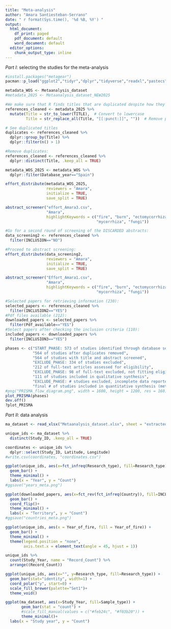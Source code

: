```yaml
---
title: "Meta-analysis"
author: "Amara Santiesteban-Serrano"
date: " r format(Sys.time(), '%d %B, %Y') "
output: 
  html_document:
    df_print: paged
    pdf_document: default
    word_document: default
  editor_options:
    chunk_output_type: inline
---
```


*Part I*: selecting the studies for the meta-analysis

```r
#install.packages("metagear")
pacman::p_load("ggplot2","tidyr","dplyr","tidyverse","readxl","pastecs", "metagear")
```

```r

metadata_WOS <- Metaanalysis_dataset
#metadata_2025 <- Metaanalysis_dataset_NEW2025
```

```r
#We make sure that R finds titles that are duplicated despite how they are written:
references_cleaned <- metadata_2025 %>%
  mutate(Title = str_to_lower(TITLE),  # Convert to lowercase
         Title = str_replace_all(Title, "[[:punct:]]", ""))  # Remove punctuation

# See duplicated titles
duplicates <- references_cleaned %>%
  dplyr::group_by(Title) %>%
  dplyr::filter(n() > 1)

#Remove duplicates:
references_cleaned <- references_cleaned %>%  
  dplyr::distinct(Title, .keep_all = TRUE)
```

```r
metadata_WOS_2025 <- metadata_WOS %>%
  dplyr::filter(Database_year=="Spain")
```

```r
effort_distribute(metadata_WOS_2025,
                  reviewers = "Amara",
                  initialize = TRUE,
                  save_split = TRUE)

abstract_screener("effort_Amara3.csv", 
                  "Amara",
                  highlightKeywords = c("fire", "burn", "ectomycorrhiza", 
                                        "mycorrhiza", "fungi"))

#Go for a second round of screening of the DISCARDED abstracts:
data_screening2 <- references_cleaned %>%
  filter(INCLUSION=="NO")

#Proceed to abstract screening: 
effort_distribute(data_screening2,
                  reviewers = "Amara",
                  initialize = TRUE,
                  save_split = TRUE)

abstract_screener("Effort_Amara1.csv", 
                  "Amara",
                  highlightKeywords = c("fire", "burn", "ectomycorrhiza", 
                                        "mycorrhiza", "fungi"))
```

```r
#Selected papers for retrieving information (230):
selected_papers <- references_cleaned %>%
  filter(INCLUSION2=="YES")
#Pdf files available (212):
downloaded_papers <- selected_papers %>%
  filter(Pdf_available=="YES")
#Select papers after checking the inclusion criteria (110):
included_papers <- downloaded_papers %>%
  filter(INCLUSION3=="YES")
```

```r
phases <- c("START_PHASE: 573 of studies identified through database searching",
            "564 of studies after duplicates removed",
            "564 of studies with title and abstract screened",
            "EXCLUDE_PHASE: 334 of studies excluded",
            "212 of full-text articles assessed for eligibility",
            "EXCLUDE_PHASE: 98 of full-text excluded, not fitting eligibility criteria",
            "111 of studies included in qualitative synthesis",
            "EXCLUDE_PHASE: # studies excluded, incomplete data reported",
            "final # of studies included in quantitative synthesis (meta-analysis)")
#png("PRISMA_flow_diagram.png", width = 1600, height = 1200, res = 160)
plot_PRISMA(phases)
dev.off()
?plot_PRISMA
```

*Part II*: data analysis

```r
ma_dataset <- read_xlsx("Metaanalysis_dataset.xlsx", sheet = "extracted_data")

unique_ids <- ma_dataset %>% 
  distinct(Study_ID, .keep_all = TRUE)

coordinates <- unique_ids %>%
  dplyr::select(Study_ID, Latitude, Longitude)
#write.csv(coordinates, "coordinates.csv")

ggplot(unique_ids, aes(x=fct_infreq(Research_type), fill=Research_type)) +
  geom_bar() +
  theme_minimal() +
  labs(x = "Year", y = "Count")
#ggsave("years_meta.png")

ggplot(downloaded_papers, aes(x=fct_rev(fct_infreq(Country)), fill=INCLUSION3)) +
  geom_bar() +
  coord_flip()+
  theme_minimal() +
  labs(x = "Territory", y = "Count")
#ggsave("countries_meta.png")

ggplot(unique_ids, aes(x = Year_of_fire, fill = Year_of_fire)) +
  geom_bar() +
  theme_minimal() +
  theme(legend.position = "none",
        axis.text.x = element_text(angle = 45, hjust = 1))

unique_ids %>%
  count(Study_Year, name = "Record_Count") %>%
  arrange((Record_Count))

ggplot(unique_ids, aes(x="", y=Research_type, fill=Research_type)) +
  geom_bar(stat="identity", width=1) +
  coord_polar("y", start=0) +
  scale_fill_brewer(palette="Set1")+
  theme_void()

ggplot(ma_dataset, aes(x=Study_Year, fill=Sample_type)) +
       geom_bar(stat = "count") +
       #scale_fill_manual(values = c("#feb24c", "#f03b20")) +
       theme_minimal()+
  labs(x = "Study year", y = "Count")
```












